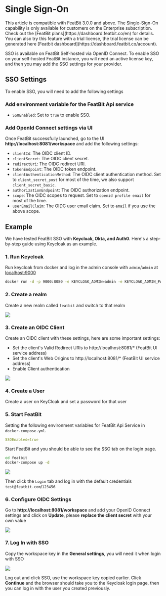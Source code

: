 
# Single Sign-On

<Callout type="info">
    This article is compatible with FeatBit 3.0.0 and above.
</Callout>

<Callout type="info">
    The Single-Sign-On capability is only available for customers on the Enterprise subscription. Check out the [FeatBit plans](https://dashboard.featbit.co/en) for details. You can also try this feature with a trial license, the trial license can be generated here [Featbit dashboard](https://dashboard.featbit.co/account).
</Callout>

SSO is available on FeatBit Self-hosted via OpenID Connect. To enable SSO on your self-hosted FeatBit instance, you will need an active license key, and then you may add the SSO settings for your provider.

## SSO Settings

To enable SSO, you will need to add the following settings

### Add environment variable for the FeatBit Api service

- `SSOEnabled`: Set to `true` to enable SSO.

### Add OpenId Connect settings via UI

Once FeatBit successfully launched, go to the UI **http://localhost:8081/workspace** and add the following settings:

- `clientId`: The OIDC client ID.
- `clientSecret`: The OIDC client secret.
- `redirectUri`: The OIDC redirect URI.
- `tokenEndpoint`: The OIDC token endpoint.
- `clientAuthenticationMethod`: The OIDC client authentication method. Set to `client_secret_post` for most of the time, we also support `client_secret_basic`.
- `authorizationEndpoint`: The OIDC authorization endpoint.
- `scope`: The OIDC scopes to request. Set to `openid profile email` for most of the time.
- `userEmailClaim`: The OIDC user email claim. Set to `email` if you use the above scope.

## Example

We have tested FeatBit SSO with **Keycloak, Okta, and Auth0**. Here's a step-by-step guide using Keycloak as an example.

### 1. Run Keycloak
Run keycloak from docker and log in the admin console with `admin`/`admin` at [localhost:9000](http://localhost:9000)

```bash
docker run -d -p 9000:8080 -e KEYCLOAK_ADMIN=admin -e KEYCLOAK_ADMIN_PASSWORD=admin --name=keycloak quay.io/keycloak/keycloak:22.0.1 start-dev
```

### 2. Create a realm

Create a new realm called `featbit` and switch to that realm

![](../integrations/assets/single-sign-on/create-realm.png)

### 3. Create an OIDC Client

Create an OIDC client with these settings, here are some important settings:
- Set the client's Valid Redirect URIs to http://localhost:8081/* (FeatBit UI service address)
- Set the client's Web Origins to http://localhost:8081/* (FeatBit UI service address)
- Enable Client authentication

![](../integrations/assets/single-sign-on/client-settings.png)

### 4. Create a User
Create a user on KeyCloak and set a password for that user

### 5. Start FeatBit

Setting the following environment variables for FeatBit Api Service in `docker-compose.yml`.

```yaml
SSOEnabled=true
```

Start FeatBit and you should be able to see the SSO tab on the login page.
```bash
cd featbit
docker-compose up -d
```
![](../integrations/assets/single-sign-on/sso-login.png)

Then click the `Login` tab and log in with the default credentials `test@featbit.com`/`123456`

### 6. Configure OIDC Settings

Go to **http://localhost:8081/workspace** and add your OpenID Connect settings and click on **Update**, please **replace the client secret** with your own value

![](../integrations/assets/single-sign-on/oidc-settings.png)

### 7. Log In with SSO

Copy the workspace key in the **General settings**, you will need it when login with SSO

![](../integrations/assets/single-sign-on/ws-key.png)

Log out and click SSO, use the workspace key copied earlier.
Click **Continue** and the browser should take you to the Keycloak login page, then you can log in with the user you created previously.

